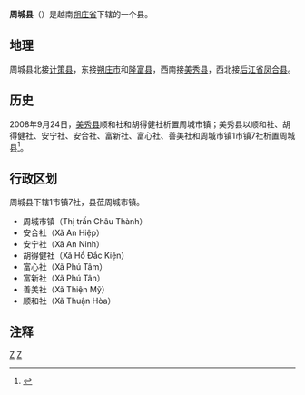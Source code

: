 {{Infobox Settlement
|name                   = 周城县
|settlement_type        = 县
|official_name          = 
|other_name             = 
|native_name            = {{lang|vi|Huyện Châu Thành}}
|nickname               = 
|motto                  = 
|image_skyline          = 
|imagesize              = 
|image_caption          = 
|image_flag             = 
|flag_size              = 
|image_seal             = 
|seal_size              = 
|image_shield           = 
|shield_size            = 
|image_blank_emblem     = 
|blank_emblem_size      = 
|image_map              = {{Infobox mapframe|frame-width=250|zoom=10}}
|mapsize                = 
|map_caption            = 
|image_map1             = 
|mapsize1               = 
|map_caption1           = 
|pushpin_map            = Vietnam
|pushpin_label_position = bottom
|pushpin_map_caption    = 
|pushpin_map1           = 
|pushpin_label_position1= 
|pushpin_map_caption1   = 
|subdivision_type       = 国家
|subdivision_name       = {{flag|Vietnam}}
|subdivision_type1      = [[越南行政区划|省]]
|subdivision_name1      = [[朔庄省|朔庄省]]
|subdivision_type2      = 行政区划
|subdivision_name2      = 1市镇7社
|subdivision_type3      = 
|subdivision_name3      = 
|seat_type              = 县莅
|seat                   = {{link-vi|周城市镇|Châu Thành (thị trấn thuộc Sóc Trăng)}}
|government_type        = 
|leader_title           = 
|leader_name            = 
|leader_title1          = 
|leader_name1           = 
|established_title      = 
|established_date       = 
|area_magnitude         = 
|unit_pref              = 
|area_footnotes         = 
|area_total_km2         = 236.29
|area_land_km2          = 
|area_water_km2         = 
|area_water_percent     = 
|area_urban_km2         = 
|area_metro_km2         = 
|population_as_of       = 2019年
|population_footnotes   = 
|population_note        = 
|population_total       = 95199
|population_density_km2 = auto
|population_metro             = 
|population_density_metro_km2 = 
|population_urban             = 
|population_density_urban_km2 = 
|timezone               = [[越南标准时间|越南标准时间]]
|utc_offset             = +7
|elevation_footnotes    = 
|elevation_m            = 
|coor_type              = 
|coordinates            = 
|postal_code_type       = 
|postal_code            = 
|area_code              = 
|website                = [https://chauthanh.soctrang.gov.vn 周城县电子信息门户网站]
|footnotes              = 
}}
'''周城县'''（{{vie|v='''Huyện Châu Thành'''|hn=縣周城}}）是越南[[朔庄省|朔庄省]]下辖的一个县。

==地理==
周城县北接[[计策县|计策县]]，东接[[朔庄市|朔庄市]]和[[隆富县|隆富县]]，西南接[[美秀县|美秀县]]，西北接[[后江省|后江省]][[凤合县|凤合县]]。

==历史==
2008年9月24日，[[美秀县|美秀县]]顺和社和胡得健社析置周城市镇；美秀县以顺和社、胡得健社、安宁社、安合社、富新社、富心社、善美社和周城市镇1市镇7社析置周城县<ref>{{Cite web |url=https://thuvienphapluat.vn/van-ban/Bo-may-hanh-chinh/Nghi-dinh-02-ND-CP-dieu-chinh-dia-gioi-hanh-chinh-xa-de-thanh-lap-thi-tran-thuoc-huyen-My-Tu-thanh-lap-huyen-Chau-Thanh-tinh-Soc-Trang-71159.aspx |title=Nghị định 02/NĐ-CP về việc điều chỉnh địa giới hành chính xã để thành lập thị trấn thuộc huyện Mỹ Tú; điều chỉnh địa giới hành chính huyện Mỹ Tú để thành lập huyện Châu Thành, tỉnh Sóc Trăng |accessdate=2020-04-20 |archive-date=2020-07-07 |archive-url=https://web.archive.org/web/20200707133000/https://thuvienphapluat.vn/van-ban/bo-may-hanh-chinh/Nghi-dinh-02-ND-CP-dieu-chinh-dia-gioi-hanh-chinh-xa-de-thanh-lap-thi-tran-thuoc-huyen-My-Tu-thanh-lap-huyen-Chau-Thanh-tinh-Soc-Trang-71159.aspx |dead-url=no }}</ref>。

==行政区划==
周城县下辖1市镇7社，县莅周城市镇。
*周城市镇（Thị trấn Châu Thành）
*安合社（Xã An Hiệp）
*安宁社（Xã An Ninh）
*胡得健社（Xã Hồ Đắc Kiện）
*富心社（Xã Phú Tâm）
*富新社（Xã Phú Tân）
*善美社（Xã Thiện Mỹ）
*顺和社（Xã Thuận Hòa）

==注释==
{{reflist}}

{{朔庄省行政区划}}
{{越南九龙江三角洲之县市镇区域划分}}

[[Category:越南县份|Z]]
[[Category:朔庄省|Z]]